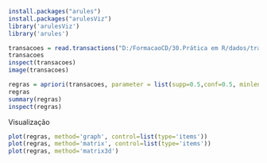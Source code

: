 ```{r}
install.packages("arules")
install.packages("arulesViz")
library('arulesViz')
library('arules')
```


```{r}
transacoes = read.transactions("D:/FormacaoCD/30.Prática em R/dados/transacoes.txt", format = 'basket', sep=',')
transacoes
inspect(transacoes)
image(transacoes)
```

```{r}
regras = apriori(transacoes, parameter = list(supp=0.5,conf=0.5, minlen=2))
regras
summary(regras)
inspect(regras)
```
Visualização
```{r}
plot(regras, method='graph', control=list(type='items'))
plot(regras, method='matrix', control=list(type='items'))
plot(regras, method='matrix3d')
```

